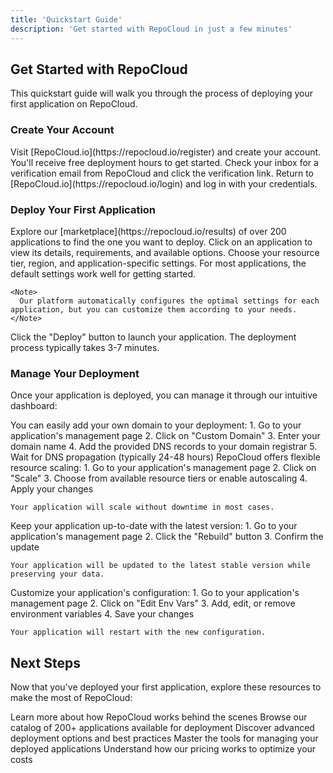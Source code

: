 ```yaml
---
title: 'Quickstart Guide'
description: 'Get started with RepoCloud in just a few minutes'
---
```


## Get Started with RepoCloud

This quickstart guide will walk you through the process of deploying your first application on RepoCloud.

### Create Your Account

<Steps>
  <Step title="Sign Up">
    Visit [RepoCloud.io](https://repocloud.io/register) and create your account. You'll receive free deployment hours to get started.
  </Step>
  <Step title="Verify Your Email">
    Check your inbox for a verification email from RepoCloud and click the verification link.
  </Step>
  <Step title="Log In">
    Return to [RepoCloud.io](https://repocloud.io/login) and log in with your credentials.
  </Step>
</Steps>

### Deploy Your First Application

<Steps>
  <Step title="Browse the Marketplace">
    Explore our [marketplace](https://repocloud.io/results) of over 200 applications to find the one you want to deploy.
  </Step>
  <Step title="Select an Application">
    Click on an application to view its details, requirements, and available options.
  </Step>
  <Step title="Configure Settings">
    Choose your resource tier, region, and application-specific settings. For most applications, the default settings work well for getting started.
    
    <Note>
      Our platform automatically configures the optimal settings for each application, but you can customize them according to your needs.
    </Note>
  </Step>
  <Step title="Launch Your Application">
    Click the "Deploy" button to launch your application. The deployment process typically takes 3-7 minutes.
  </Step>
</Steps>

### Manage Your Deployment

Once your application is deployed, you can manage it through our intuitive dashboard:

<AccordionGroup>
  <Accordion icon="globe" title="Set Up a Custom Domain">
    You can easily add your own domain to your deployment:
    1. Go to your application's management page
    2. Click on "Custom Domain"
    3. Enter your domain name
    4. Add the provided DNS records to your domain registrar
    5. Wait for DNS propagation (typically 24-48 hours)
  </Accordion>
  <Accordion icon="sliders" title="Adjust Resources">
    RepoCloud offers flexible resource scaling:
    1. Go to your application's management page
    2. Click on "Scale"
    3. Choose from available resource tiers or enable autoscaling
    4. Apply your changes
    
    Your application will scale without downtime in most cases.
  </Accordion>
  <Accordion icon="arrows-rotate" title="Update Your Application">
    Keep your application up-to-date with the latest version:
    1. Go to your application's management page
    2. Click the "Rebuild" button
    3. Confirm the update
    
    Your application will be updated to the latest stable version while preserving your data.
  </Accordion>
  <Accordion icon="gear" title="Manage Environment Variables">
    Customize your application's configuration:
    1. Go to your application's management page
    2. Click on "Edit Env Vars"
    3. Add, edit, or remove environment variables
    4. Save your changes
    
    Your application will restart with the new configuration.
  </Accordion>
</AccordionGroup>

## Next Steps

Now that you've deployed your first application, explore these resources to make the most of RepoCloud:

<CardGroup>
  <Card title="Platform Overview" icon="server" href="/platform/how-it-works">
    Learn more about how RepoCloud works behind the scenes
  </Card>
  <Card title="Supported Applications" icon="box-archive" href="https://repocloud.io/results">
    Browse our catalog of 200+ applications available for deployment
  </Card>
  <Card title="Deployment Guide" icon="rocket" href="/user-guide/deployment-basics">
    Discover advanced deployment options and best practices
  </Card>
  <Card title="Instance Management" icon="sliders" href="/user-guide/managing-instances">
    Master the tools for managing your deployed applications
  </Card>
  <Card title="Pricing & Billing" icon="credit-card" href="/pricing/overview">
    Understand how our pricing works to optimize your costs
  </Card>
</CardGroup>
